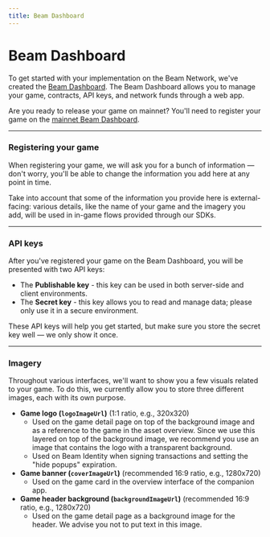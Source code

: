 ```yaml
---
title: Beam Dashboard
---
```


# Beam Dashboard

To get started with your implementation on the Beam Network, we've created the [Beam Dashboard](https://dashboard.testnet.onbeam.com). The Beam Dashboard allows you to manage your game, contracts, API keys, and network funds through a web app.

Are you ready to release your game on mainnet? You'll need to register your game on the [mainnet Beam Dashboard](https://dashboard.onbeam.com).

---

### Registering your game 

When registering your game, we will ask you for a bunch of information — don't worry, you'll be able to change the information you add here at any point in time.

Take into account that some of the information you provide here is external-facing: various details, like the name of your game and the imagery you add, will be used in in-game flows provided through our SDKs.

---

### API keys

After you've registered your game on the Beam Dashboard, you will be presented with two API keys:

- The **Publishable key** - this key can be used in both server-side and client environments.
- The **Secret key** - this key allows you to read and manage data; please only use it in a secure environment.

These API keys will help you get started, but make sure you store the secret key well — we only show it once.

---

### Imagery

Throughout various interfaces, we'll want to show you a few visuals related to your game. To do this, we currently allow you to store three different images, each with its own purpose.

- **Game logo (`logoImageUrl`)** (1:1 ratio, e.g., 320x320)
  - Used on the game detail page on top of the background image and as a reference to the game in the asset overview. Since we use this layered on top of the background image, we recommend you use an image that contains the logo with a transparent background.
  - Used on Beam Identity when signing transactions and setting the "hide popups" expiration.
- **Game banner (`coverImageUrl`)** (recommended 16:9 ratio, e.g., 1280x720)
  - Used on the game card in the overview interface of the companion app.
- **Game header background (`backgroundImageUrl`)** (recommended 16:9 ratio, e.g., 1280x720)
  - Used on the game detail page as a background image for the header. We advise you not to put text in this image.
